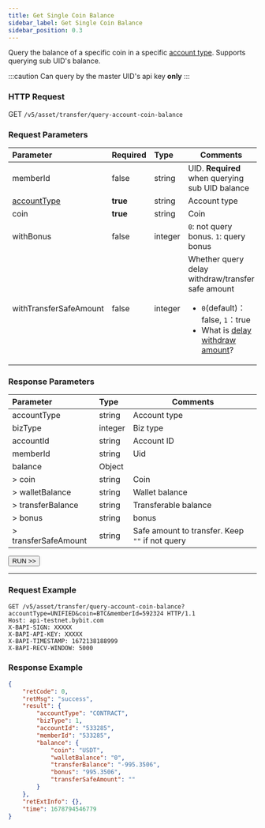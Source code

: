 ```yaml
---
title: Get Single Coin Balance
sidebar_label: Get Single Coin Balance
sidebar_position: 0.3
---
```


Query the balance of a specific coin in a specific [account type](../enum#accounttype). Supports querying sub UID's balance.

:::caution
Can query by the master UID's api key **only**
:::

### HTTP Request
GET `/v5/asset/transfer/query-account-coin-balance`

### Request Parameters
| Parameter | Required | Type | Comments|
|:----- |:-------|:-----|------ |
|memberId |false |string |UID. **Required** when querying sub UID balance |
|[accountType](../enum#accounttype) |**true** |string |Account type |
|coin |**true** |string |Coin |
|withBonus |false |integer |`0`: not query bonus. `1`: query bonus  |
|withTransferSafeAmount|false |integer |Whether query delay withdraw/transfer safe amount <ul><li>`0`(default)：false, `1`：true</li><li>What is [delay withdraw amount](delay-amount#)?</li></ul> |

### Response Parameters
| Parameter | Type | Comments|
|:----- |:-----|----- |
|accountType |string |Account type |
|bizType |integer |Biz type |
|accountId |string |Account ID |
|memberId |string |Uid |
|balance |Object | |
|> coin |string |Coin |
|> walletBalance |string |Wallet balance |
|> transferBalance |string |Transferable balance |
|> bonus |string |bonus |
|> transferSafeAmount |string |Safe amount to transfer. Keep `""` if not query|

<a href="/api-explorer/v5/asset/account-coin-balance"><Button>RUN >></Button></a>

---

### Request Example

```http
GET /v5/asset/transfer/query-account-coin-balance?accountType=UNIFIED&coin=BTC&memberId=592324 HTTP/1.1
Host: api-testnet.bybit.com
X-BAPI-SIGN: XXXXX
X-BAPI-API-KEY: XXXXX
X-BAPI-TIMESTAMP: 1672138188999
X-BAPI-RECV-WINDOW: 5000
```

### Response Example

```json
{
    "retCode": 0,
    "retMsg": "success",
    "result": {
        "accountType": "CONTRACT",
        "bizType": 1,
        "accountId": "533285",
        "memberId": "533285",
        "balance": {
            "coin": "USDT",
            "walletBalance": "0",
            "transferBalance": "-995.3506",
            "bonus": "995.3506",
            "transferSafeAmount": ""
        }
    },
    "retExtInfo": {},
    "time": 1678794546779
}
```